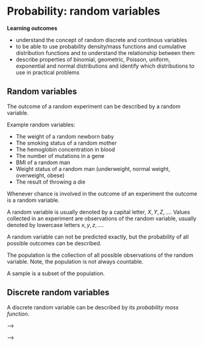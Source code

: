 # Probability: random variables

<!-- ```{r setup, include=FALSE} -->
<!-- #knitr::opts_chunk$set(echo = FALSE) -->

<!-- if(!require(ggplot2)){ -->
<!--     install.packages("ggplot2") -->
<!--     library(ggplot2) -->
<!-- } -->

<!-- if(!require(reshape2)){ -->
<!--     install.packages("reshape2") -->
<!--     library(reshape) -->
<!-- } -->


<!-- if(!require(tidyverse)){ -->
<!--     install.packages("tidyverse") -->
<!--     library(tidyverse) -->
<!-- } -->


<!-- if(!require(kableExtra)){ -->
<!--     install.packages("kableExtra") -->
<!--     library(kableExtra) -->
<!-- } -->


<!-- if(!require(UsingR)){ -->
<!--     install.packages("UsingR") -->
<!--     library(UsingR) -->
<!-- } -->


<!-- # knitr::opts_chunk$set(fig.width=3.5, -->
<!-- #                       fig.height=3.5, -->
<!-- #                       fig.align = "center", -->
<!-- #                       echo = FALSE, -->
<!-- #                       cache=TRUE, -->
<!-- #                       error=FALSE, -->
<!-- #                       warnings=FALSE, -->
<!-- #                       dpi=600) -->

<!-- options(digits=2) -->
<!-- ``` -->

**Learning outcomes**

- understand the concept of random discrete and continous variables
- to be able to use probability density/mass functions and cumulative distribution functions and to understand the relationship between them
- describe properties of binomial, geometric, Poisson, uniform, exponential and normal distributions and identify which distributions to use in practical problems
<!-- - compute population mean and variance -->
<!-- - compute sample mean and variance -->
<!-- - use normal distribution -->
<!-- - understand the central limit theorem -->


<!-- ## What is statistics? -->

<!-- Data analysis taking uncertainty into account: -->

<!-- - Descriptive statistics: summary statistics that describe a data set (a study population), e.g. mean, median, mode, variance, standard deviation.} -->
<!-- - Statistical inference: draw conclusions regarding properties of a population based on observations of a random sample from the population. -->


## Random variables

The outcome of a random experiment can be described by a random variable.

Example random variables:

- The weight of a random newborn baby
- The smoking status of a random mother
- The hemoglobin concentration in blood
- The number of mutations in a gene
- BMI of a random man
- Weight status of a random man (underweight, normal weight, overweight, obese)
- The result of throwing a die

Whenever chance is involved in the outcome of an experiment the outcome is a random variable.

A random variable is usually denoted by a capital letter, $X, Y, Z, \dots$. Values collected in an experiment are observations of the random variable, usually denoted by lowercase letters $x, y, z, \dots$.

A random variable can not be predicted exactly, but the probability of all possible outcomes can be described.

The population is the collection of all possible observations of the random variable. Note, the population is not always countable.

A sample is a subset of the population.

## Discrete random variables

A discrete random variable can be described by its *probability mass function*.

<!-- - The number of dots on a die -->

<!-- ```{r} -->
<!-- kable(matrix(c(1:6,rep(1/6,6)),ncol=6, byrow=TRUE, dimnames=list(c('x','p(x)'), c()))) %>% kable_styling(full_width = FALSE) -->
<!-- ``` -->

<!-- ```{r die, fig.height=3, fig.width=7, fig.cap="Probability mass function of a die.", out.width="45%"} -->
<!-- plot(data.frame(x=1:6, p=1/6) %>% ggplot(aes(x=x, y=p)) + geom_bar(stat="identity") + theme_bw() + ylim(c(0,.25))) -->
<!-- ``` -->

<!-- - The smoking status of a random mother -->

<!-- The random variable has two possible outcomes; non-smoker (0) and smoker (1). The probability of a random mother being a smoker is 0.44. -->

<!-- ```{r} -->
<!-- kable(matrix(c("0","0.61","1","0.39"),ncol=2, dimnames=list(c('x','p(x)'), c('non-smoker','smoker')))) %>% kable_styling(full_width = FALSE) -->
<!-- ``` -->

<!-- - The number of bacterial colonies on a plate -->

<!-- The probability that the random variable, $X$, takes the value $x$ is denoted $P(X=x) = p(x)$. Note that: -->

<!-- 1. $0 \leq p(x) \leq 1$, a probability is always between 0 and 1. -->
<!-- 2. \sum p(x) = 1, the sum over all possible outcomes is 1. -->

<!-- # Exercise: Dice experiment -->

<!-- When throwing 10 dice, how many dice show 6 dots? -->

<!-- - Define the random variable of interest -->
<!-- - What are the possible outcomes? -->

<!-- - Which is the most likely number of sixes? -->
<!-- - What is the probability to get exactly 2 sixes when throwing ten dice? -->
<!-- - On average how many sixes do you get when throwing ten dice? -->
<!-- <!-- The law of large numbers states that if the same experiment is performed many times the average of the result will be close to the expected value. --> -->
<!-- - What is the probability to get 4 or more sixes when throwing ten dice? -->
<!-- - Estimate the probability mass function -->



<!-- ```{r dice2, out.width="49%", fig.show="hold", eval=FALSE} -->
<!-- y <- replicate(10000, sum(sample(0:1, 10, p=c(5/6,1/6), replace=TRUE))) -->
<!-- ggplot(data.frame(x=y), aes(x=y)) + geom_histogram(color="white", binwidth=1) + theme_bw() -->
<!-- ggplot(data.frame(x=y), aes(x=y)) + geom_histogram(aes(y=stat(density)), color="white", binwidth=1) + theme_bw() -->
<!-- ``` -->


<!-- <!-- ### Bernoulli trial --> -->

<!-- A Bernoulli trial is a random experiment with two outcomes; success and failure. The probability of success, $P(success) = p$, is constant. The probability of failure is $P(failure) = 1-p$. -->

<!--   When coding it is convenient to code success as 1 and failure as 0. -->

<!--   The outcome of a Bernoulli trial is a discrete random variable, $X$. -->

<!-- ```{r} -->
<!-- kable(matrix(c('x','0','1','p(x)','p','1-p'), byrow=TRUE, ncol=3)) %>% kable_styling("striped", full_width = FALSE) -->
<!-- ``` -->

<!-- ### Binomial distribution -->

<!-- Also the number of successes in a series of independent and identical Bernoulli trials is a discrete random variable. -->

<!--   $Y = \sum_{i=0}^n X_i$ -->

<!-- The probability mass function of $Y$ is called the binomial distribution. -->

<!-- ### Continuous random variable -->

<!-- A continuous random variable can be described by its *probability density function*. -->

<!-- ```{r normpdf2, out.width="70%", fig.align="center"} -->
<!-- x <- seq(-4,4,.01) -->
<!-- ggplot(data.frame(x=x, fx=dnorm(x)), aes(x,fx)) + geom_line() + theme_bw() + ylab("f(x)") -->
<!-- ``` -->

<!-- ### Example: baby weight -->

<!-- The data set `babies` consists of data for 1236 male babies and their mothers. All babies are born in Oakland in the 1960s. -->

<!-- The weight of random newborn baby is a continuous random variable, lets call it $W$. In this example the entire population is known and can be summarized in a histogram. -->

<!-- ```{r wtbabies, out.width="50%", warning=FALSE, message=FALSE} -->
<!-- library(UsingR) -->
<!-- ##The weights are originally in ounces, transform to kg -->
<!-- ounce <- 0.0283495231 -->
<!-- wt <- babies$wt*ounce -->
<!-- ## Plot the distribution in a histogram -->
<!-- #plot(ggplot(data.frame(w=wt), aes(x=w)) + geom_histogram(color="white", binwidth=0.2) + theme_bw() + xlab("weight (kg)")) -->
<!-- ``` -->



<!-- ```{r wtbabieshist, out.width="33%", warning=FALSE, message=FALSE, fig.show="hold", fig.keep="all"} -->
<!-- plot(ggplot(data.frame(w=wt), aes(x=w)) + geom_histogram(color="white", binwidth=0.2) + theme_bw() + xlab("weight (kg)")) -->

<!-- plot(ggplot(data.frame(w=wt), aes(x=w)) + geom_histogram(aes(y=stat(density)), binwidth=0.2, color="white") + theme_bw() + xlab("weight (kg)")) -->

<!-- plot(ggplot(data.frame(w=wt), aes(x=w)) + geom_histogram(aes(y=stat(density)), binwidth=0.2, color="white") + theme_bw() + xlab("weight (kg)") + geom_density()) -->
<!-- ``` -->

<!-- ### Probability density function, pdf -->

<!-- ```{r wtbabiesdens3, out.width="49%", warning=FALSE, message=FALSE, fig.show="hold", fig.keep="all"} -->
<!-- plot(ggplot(data.frame(w=wt), aes(x=w)) + theme_bw() + xlab("x") + ylab("f(x)") + geom_density()) -->

<!-- df.wt <- density(wt) -->
<!-- df.wt <- data.frame(x=df.wt$x, y=df.wt$y) -->
<!-- plot(ggplot(data.frame(w=wt), aes(x=w)) + theme_bw() + xlab("x") + ylab("f(x)") + geom_density() + geom_area(data=df.wt %>% filter(x<3.75, x>2.33), aes(x=x, y=y)) + scale_x_continuous(breaks=c(2,2.33,3,3.75,4,5), labels=c('2','a','3','b','4','5')) + geom_hline(yintercept=0) + theme(panel.grid=element_blank())) -->
<!-- ``` -->

<!-- ```{r pdfwtnorm, out.width="100%", eval=TRUE} -->
<!-- w<-seq(1.5,5.5,.01) -->
<!-- df.nwt <- data.frame(w=w, f=dnorm(w, 3.5, 0.5)) -->
<!-- #ggplot(df.nwt, aes(x=w, y=f)) + geom_line() + theme_bw() + xlab("Weight (kg)") + ylab("f(x)") -->
<!-- ``` -->

<!-- ```{r pdfab, eval=FALSE} -->
<!-- ggplot(df.nwt, aes(x=w, y=f)) + geom_line() + theme_bw() + xlab("Weight (kg)") + ylab("f(x)") + geom_area(data=df.nwt %>% filter(w<3.75, w>2.33)) + scale_x_continuous(breaks=c(2,2.33,3,3.75,4,5), labels=c('2','a','3','b','4','5')) + geom_hline(yintercept=0) + theme(panel.grid=element_blank()) -->
<!-- ``` -->

<!--   The probability density function, $f(x)$, is defined such that the total area under the curve is 1. -->

<!-- $$ -->
<!-- \int_{-\infty}^{\infty} f(x) dx = 1 -->
<!-- $$ -->

<!-- $P(a \leq X \leq b) = \int_a^b f(x) dx$ -->

<!-- # Cumulative distribution function, cdf -->

<!-- The cumulative distribution function, sometimes called just the -->
<!-- distribution function, $F(x)$, is defined as: -->

<!-- $$F(x) = P(X<x) = \int_{-\infty}^x f(x) dx$$ -->

<!-- ```{r wtpdfcdf, out.width="49%", fig.show="hold"} -->
<!-- plot(ggplot(df.nwt, aes(x=w, y=f)) + geom_line() + theme_bw() + xlab("x") + ylab("f(x)") + geom_area(data=df.nwt %>% filter(w<4.0)) + annotate("label",label=sprintf("P(X<4.0) = F(4.0) = %.2f", pnorm(4,3.5,0.5)), x=2.7, y=0.4, hjust=0)) -->
<!-- df.nwt$F <- pnorm(df.nwt$w, 3.5, 0.5) -->
<!-- plot(ggplot(df.nwt, aes(x=w, y=F)) + geom_line() + xlab("x") + ylab("F(x)") + theme_bw() + geom_point(aes(x=4, y=pnorm(4,3.5,.5))) + annotate("label",label=sprintf("F(4.0)=%.2f", pnorm(4,3.5,.5)), x=4, y=.84, hjust=-0.2))##+ ggtitle("Cumulative distribution function")  -->
<!-- ``` -->

<!-- $$P(X<x) = F(x)$$ -->

<!-- $$P(X \geq x) = 1 - F(x)$$ -->

<!-- $$P(a \leq X < b) = F(b) - F(a)$$ -->

<!-- # Probability -->

<!-- When the entire population is known, probabilities can be computed by summing the number of observations that fulfil the criteria and divide by the total number. -->

<!-- - The probability of a baby weight above 4.0 kg, $P(W>4.0)$ -->

<!-- ```{r wtbabiesP4, out.width="50%", warning=FALSE, message=FALSE, fig.cap="Weight distribution"} -->
<!-- plot(ggplot(data.frame(w=wt), aes(x=w, fill=w>4)) + geom_histogram(color="white", binwidth=0.2) + theme_bw() + xlab("weight (kg)") + scale_fill_manual(values=c("grey50", "blue")) + theme_bw() + theme(legend.position="none")) -->
<!-- ``` -->

<!-- ```{r echo=TRUE} -->
<!-- library(UsingR) -->
<!-- ##The weights are originally in ounces, transform to kg -->
<!-- ounce <- 0.0283495231 -->
<!-- wt <- babies$wt*ounce -->
<!-- ## P(W > 4.0) -->
<!-- ## Count the number of babies with a weight > 4.0 kg -->
<!-- sum(wt>4) -->
<!-- ## How many babies in total -->
<!-- length(wt) -->
<!-- ## Fraction of babies with weight > 4.0 kg, this is P(W>4.0) -->
<!-- sum(wt>4)/length(wt) -->
<!-- ## Another way to compute P(W>4.0) -->
<!-- mean(wt>4) -->
<!-- ``` -->

<!-- ## Exercise:  -->

<!-- Based on the babies population, compute the following probabilities -->

<!--  - $P(X<2.6)$ -->
<!--  - $P(2.3<X<4.2)$ -->


<!-- ### Smoking status of a random mother -->

<!-- ```{r} -->
<!-- babies %>% group_by(smoke) %>% summarise(n=n()) %>% mutate("p"=n/sum(n), code=c('never','smokes now', 'until current pregnancy','once did, not now','unknown')) -->
<!-- ``` -->
<!-- Let $S$ denote the smoking status of a random mother. The probability that a random mother never smoked: $P(S=0) = p(0) = 0.4401$ Note that $S$ is a discrete random variable. -->


<!-- ## Conditional probability -->

<!-- Compute the probability that a smoking mother has a baby with a weight below 2.6 kg.  -->

<!-- $$P(W<2.6|S=1)$$ -->

<!-- Compute the probability that a mother who never smoked has a baby with a weight below 2.6 kg. -->

<!-- $$P(W<2.6|S=0)$$ -->

<!-- ## Diagnostic tests -->

<!-- ```{r} -->
<!-- kable(matrix(c(98,882,980, 16, 4, 20, 114, 886, 1000), byrow = TRUE, ncol=3, dimnames=list(c("not cancer", "cancer", "total"), c("pos", "neg", "tot")))) %>% kable_styling("striped", full_width = FALSE) -->
<!-- ``` -->

<!-- - What is the probability of a positive test result from a person with cancer? -->
<!-- - What is the probability of a negative test result from a person without cancer? -->
<!-- - If the test is positive, what is the probability of having cancer? -->
<!-- - If the test is negative, what is the probability of not having cancer? -->
<!-- - Connect the four computed probabilities with the following four tems; -->
<!--   - Sensitivity -->
<!--   - Specificity -->
<!--   - Positive predictive value (PPV) -->
<!--   - Negative predictive value (NPV) -->

<!--   Discuss in your group! -->